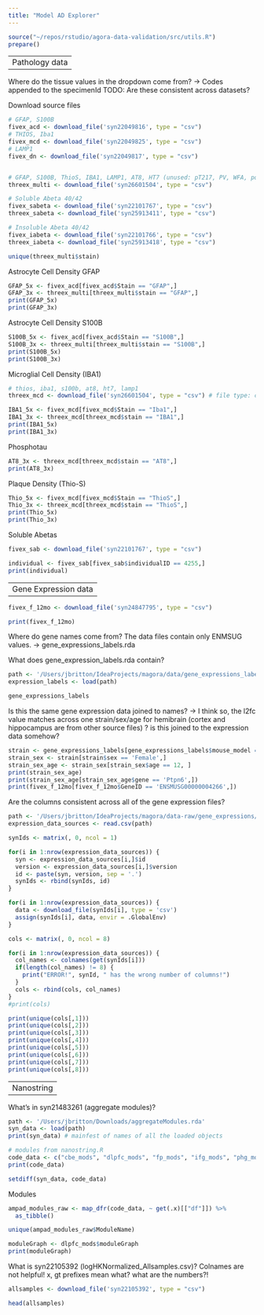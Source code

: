 ```yaml
---
title: "Model AD Explorer"
---
```


```r
source("~/repos/rstudio/agora-data-validation/src/utils.R")
prepare()
```


--------------
Pathology data
--------------

Where do the tissue values in the dropdown come from?
-> Codes appended to the specimenId
TODO: Are these consistent across datasets?

Download source files
```r
# GFAP, S100B
fivex_acd <- download_file('syn22049816', type = "csv")
# THIOS, Iba1
fivex_mcd <- download_file('syn22049825', type = "csv")
# LAMP1
fivex_dn <- download_file('syn22049817', type = "csv")


# GFAP, S100B, ThioS, IBA1, LAMP1, AT8, HT7 (unused: pT217, PV, WFA, polyTau, silver stain NFT)
threex_multi <- download_file('syn26601504', type = "csv")

# Soluble Abeta 40/42
fivex_sabeta <- download_file('syn22101767', type = "csv")
threex_sabeta <- download_file('syn25913411', type = "csv") 

# Insoluble Abeta 40/42
fivex_iabeta <- download_file('syn22101766', type = "csv")
threex_iabeta <- download_file('syn25913418', type = "csv") 
```

```r
unique(threex_multi$stain)
```

Astrocyte Cell Density GFAP
```r
GFAP_5x <- fivex_acd[fivex_acd$Stain == "GFAP",]
GFAP_3x <- threex_multi[threex_multi$stain == "GFAP",]
print(GFAP_5x)
print(GFAP_3x)
```

Astrocyte Cell Density S100B
```r
S100B_5x <- fivex_acd[fivex_acd$Stain == "S100B",]
S100B_3x <- threex_multi[threex_multi$stain == "S100B",]
print(S100B_5x)
print(S100B_3x)
```

Microglial Cell Density (IBA1)
```r

# thios, iba1, s100b, at8, ht7, lamp1
threex_mcd <- download_file('syn26601504', type = "csv") # file type: csv, tsv, json, f (feather)
```


```r
IBA1_5x <- fivex_mcd[fivex_mcd$Stain == "Iba1",]
IBA1_3x <- threex_mcd[threex_mcd$stain == "IBA1",]
print(IBA1_5x)
print(IBA1_3x)
```

Phosphotau
```r
AT8_3x <- threex_mcd[threex_mcd$stain == "AT8",]
print(AT8_3x)
```
Plaque Density (Thio-S)
```r
Thio_5x <- fivex_mcd[fivex_mcd$Stain == "ThioS",]
Thio_3x <- threex_mcd[threex_mcd$stain == "ThioS",]
print(Thio_5x)
print(Thio_3x)
```


Soluble Abetas
```r
fivex_sab <- download_file('syn22101767', type = "csv")
```

```r
individual <- fivex_sab[fivex_sab$individualID == 4255,]
print(individual)
```

--------------------
Gene Expression data 
--------------------


```r
fivex_f_12mo <- download_file('syn24847795', type = "csv") 
```


```r
print(fivex_f_12mo)
```

Where do gene names come from? The data files contain only ENMSUG values.
-> gene_expressions_labels.rda

What does gene_expression_labels.rda contain?

```r
path <- '/Users/jbritton/IdeaProjects/magora/data/gene_expressions_labels.rda'
expression_labels <- load(path)
```

```r
gene_expressions_labels
```
Is this the same gene expression data joined to names?
-> I think so, the l2fc value matches across one strain/sex/age for hemibrain (cortex and hippocampus are from other source files)
? is this joined to the expression data somehow? 

```r
strain <- gene_expressions_labels[gene_expressions_labels$mouse_model == '5xFAD', ]
strain_sex <- strain[strain$sex == 'Female',]
strain_sex_age <- strain_sex[strain_sex$age == 12, ]
print(strain_sex_age)
print(strain_sex_age[strain_sex_age$gene == 'Ptpn6',])
print(fivex_f_12mo[fivex_f_12mo$GeneID == 'ENSMUSG00000004266',])
```

Are the columns consistent across all of the gene expression files?

```r
path <- '/Users/jbritton/IdeaProjects/magora/data-raw/gene_expressions/data_sources.csv'
expression_data_sources <- read.csv(path)
```


```r
synIds <- matrix(, 0, ncol = 1)

for(i in 1:nrow(expression_data_sources)) {
  syn <- expression_data_sources[i,]$id
  version <- expression_data_sources[i,]$version
  id <- paste(syn, version, sep = '.')
  synIds <- rbind(synIds, id)
}

for(i in 1:nrow(expression_data_sources)) {
  data <- download_file(synIds[i], type = 'csv')
  assign(synIds[i], data, envir = .GlobalEnv)
}

```


```r
cols <- matrix(, 0, ncol = 8)

for(i in 1:nrow(expression_data_sources)) {
  col_names <- colnames(get(synIds[i]))
  if(length(col_names) != 8) {
    print("ERROR!", synId, " has the wrong number of columns!")
  }
  cols <- rbind(cols, col_names)
}
#print(cols)

print(unique(cols[,1]))
print(unique(cols[,2]))
print(unique(cols[,3]))
print(unique(cols[,4]))
print(unique(cols[,5]))
print(unique(cols[,6]))
print(unique(cols[,7]))
print(unique(cols[,8]))
```


----------
Nanostring
----------

What's in syn21483261 (aggregate modules)?


```r
path <- '/Users/jbritton/Downloads/aggregateModules.rda'
syn_data <- load(path)
print(syn_data) # mainfest of names of all the loaded objects

# modules from nanostring.R
code_data <- c("cbe_mods", "dlpfc_mods", "fp_mods", "ifg_mods", "phg_mods", "stg_mods", "tcx_mods")
print(code_data)

setdiff(syn_data, code_data)
```

Modules

```r
ampad_modules_raw <- map_dfr(code_data, ~ get(.x)[["df"]]) %>%
  as_tibble()

unique(ampad_modules_raw$ModuleName)
```

```r
moduleGraph <- dlpfc_mods$moduleGraph
print(moduleGraph)
```

What is syn22105392 (logHKNormalized_Allsamples.csv)?
Colnames are not helpful!
x, gt prefixes mean what? what are the numbers?!

```r
allsamples <- download_file('syn22105392', type = "csv") 
```

```r
head(allsamples)
```